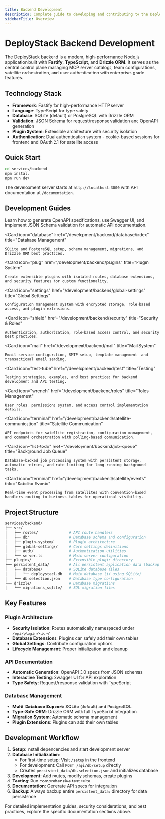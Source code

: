 ```yaml
---
title: Backend Development
description: Complete guide to developing and contributing to the DeployStack backend - a high-performance Node.js application built with Fastify, TypeScript, and extensible plugin architecture.
sidebarTitle: Overview
---
```




# DeployStack Backend Development

The DeployStack backend is a modern, high-performance Node.js application built with **Fastify**, **TypeScript**, and **Drizzle ORM**. It serves as the central control plane managing MCP server catalogs, team configurations, satellite orchestration, and user authentication with enterprise-grade features.

## Technology Stack

- **Framework**: Fastify for high-performance HTTP server
- **Language**: TypeScript for type safety
- **Database**: SQLite (default) or PostgreSQL with Drizzle ORM
- **Validation**: JSON Schema for request/response validation and OpenAPI generation
- **Plugin System**: Extensible architecture with security isolation
- **Authentication**: Dual authentication system - cookie-based sessions for frontend and OAuth 2.1 for satellite access

## Quick Start

```bash
cd services/backend
npm install
npm run dev
```

The development server starts at `http://localhost:3000` with API documentation at `/documentation`.

## Development Guides

<CardGroup cols={3}>
  <Card 
    icon="book-open" 
    href="/development/backend/api/index" 
    title="API Documentation"
  >
    Learn how to generate OpenAPI specifications, use Swagger UI, and implement JSON Schema validation for automatic API documentation.
  </Card>
  
  <Card 
    icon="database" 
    href="/development/backend/database/index" 
    title="Database Management"
  >
    SQLite and PostgreSQL setup, schema management, migrations, and Drizzle ORM best practices.
  </Card>
  
  <Card 
    icon="plug" 
    href="/development/backend/plugins" 
    title="Plugin System"
  >
    Create extensible plugins with isolated routes, database extensions, and security features for custom functionality.
  </Card>
  
  <Card 
    icon="settings" 
    href="/development/backend/global-settings" 
    title="Global Settings"
  >
    Configuration management system with encrypted storage, role-based access, and plugin extensions.
  </Card>
  
  <Card 
    icon="shield" 
    href="/development/backend/security" 
    title="Security & Roles"
  >
    Authentication, authorization, role-based access control, and security best practices.
  </Card>
  
  <Card 
    icon="mail" 
    href="/development/backend/mail" 
    title="Mail System"
  >
    Email service configuration, SMTP setup, template management, and transactional email sending.
  </Card>
  
  <Card 
    icon="test-tube" 
    href="/development/backend/test" 
    title="Testing"
  >
    Testing strategies, examples, and best practices for backend development and API testing.
  </Card>
  
  <Card 
    icon="wrench" 
    href="/development/backend/roles" 
    title="Roles Management"
  >
    User roles, permissions system, and access control implementation details.
  </Card>
  
  <Card 
    icon="terminal" 
    href="/development/backend/satellite-communication" 
    title="Satellite Communication"
  >
    API endpoints for satellite registration, configuration management, and command orchestration with polling-based communication.
  </Card>
  
  <Card 
    icon="list-todo" 
    href="/development/backend/job-queue" 
    title="Background Job Queue"
  >
    Database-backed job processing system with persistent storage, automatic retries, and rate limiting for long-running background tasks.
  </Card>
  
  <Card 
    icon="terminal" 
    href="/development/backend/satellite/events" 
    title="Satellite Events"
  >
    Real-time event processing from satellites with convention-based handlers routing to business tables for operational visibility.
  </Card>
</CardGroup>

## Project Structure

```bash
services/backend/
├── src/
│   ├── routes/              # API route handlers
│   ├── db/                  # Database schema and configuration
│   ├── plugin-system/       # Plugin architecture
│   ├── global-settings/     # Core settings definitions
│   ├── auth/                # Authentication utilities
│   └── server.ts            # Main server configuration
├── plugins/                 # Extensible plugin directory
├── persistent_data/         # All persistent application data (backup this entire directory)
│   ├── database/            # SQLite database files
│   │   └── deploystack.db   # Main database (if using SQLite)
│   └── db.selection.json    # Database type configuration
└── drizzle/                 # Database migrations
│   └── migrations_sqlite/   # SQL migration files
```

## Key Features

### Plugin Architecture
- **Security Isolation**: Routes automatically namespaced under `/api/plugin/<id>/`
- **Database Extensions**: Plugins can safely add their own tables
- **Global Settings**: Contribute configuration options
- **Lifecycle Management**: Proper initialization and cleanup

### API Documentation
- **Automatic Generation**: OpenAPI 3.0 specs from JSON schemas
- **Interactive Testing**: Swagger UI for API exploration
- **Type Safety**: Request/response validation with TypeScript

### Database Management
- **Multi-Database Support**: SQLite (default) and PostgreSQL
- **Type-Safe ORM**: Drizzle ORM with full TypeScript integration
- **Migration System**: Automatic schema management
- **Plugin Extensions**: Plugins can add their own tables

## Development Workflow

1. **Setup**: Install dependencies and start development server
2. **Database Initialization**: 
   - For first-time setup: Visit `/setup` in the frontend
   - For development: Call `POST /api/db/setup` directly
   - Creates `persistent_data/db.selection.json` and initializes database
3. **Development**: Add routes, modify schemas, create plugins
4. **Testing**: Run comprehensive test suite
5. **Documentation**: Generate API specs for integration
6. **Backup**: Always backup entire `persistent_data/` directory for data persistence

For detailed implementation guides, security considerations, and best practices, explore the specific documentation sections above.
